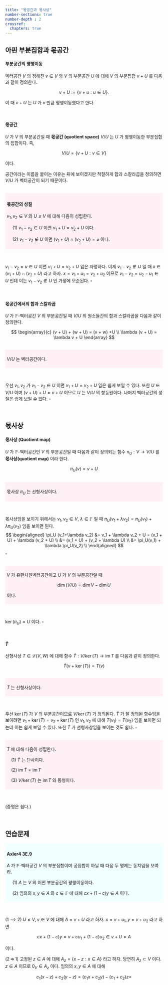 ```yaml
---
title: "몫공간과 몫사상"
number-sections: true
number-depth : 2
crossref:
  chapters: true
---
```


## 아핀 부분집합과 몫공간

::: {.callout-note appearance="simple" icon="false"}
::: {#def-part3_affine_subset}

#### 부분공간의 평행이동

벡터공간 $V$ 의 정해진 $v\in V$ 와 $V$ 의 부분공간 $U$ 에 대해 $V$ 의 부분집합 $v+U$ 를 다음과 같이 정의한다.

$$
v+U := \{v+u : u\in U\}.
$$

이 때 $v+U$ 는 $U$ 가 $v$ 만큼 평행이동했다고 한다.
:::
:::

</br>

::: {.callout-note appearance="simple" icon="false"}
::: {#def-part3_quotient_space}

#### 몫공간
$U$ 가 $V$ 의 부분공간일 때 **몫공간 (quotient space)** $V/U$ 는 $U$ 가 평행이동한 부분집합의 집합이다. 즉,

$$
V/U = \{v+U: v\in V\}
$$

이다. 
:::
:::



공간이라는 이름을 붙이는 이유는 뒤에 보이겠지만 적절하게 합과 스칼라곱을 정의하면 $V/U$ 가 벡터공간이 되기 때문이다.

</br><div class="border" style="background-color:#FFF0F5 ;padding:5px;">

::: {#thm-part3_affine_subset}

#### 몫공간의 성질

$v_1,\,v_2 \in V$ 와 $U\le V$ 에 대해 다음이 성립한다.

&emsp; ($1$) $v_1-v_2\in U$ 이면 $v_1+U = v_2+U$ 이다.

&emsp; ($2$) $v_1-v_2\notin U$ 이면 $(v_1 + U)\cap (v_2+U) = \varnothing$ 이다.

:::

</div></br>

::: {.proof}

$v_1 - v_2 = u\in U$ 이면 $v_1+U = v_2+U$ 임은 자명하다. 이제 $v_1-v_2\notin U$ 일 때 $x\in (v_1+U)\cap (v_2+U)$ 라고 하자. $x=v_1+u_1 = v_2+u_2$ 이므로 $v_1-v_2 = u_2-u_1 \in U$ 인데 이는 $v_1-v_2\not\in U$ 인 가정에 모순된다. $\square$


:::

</br>

::: {.callout-note appearance="simple" icon="false"}
::: {#def-part3_addition_and_scalar_multiplication_in_quotient_space}

#### 몫공간에서의 합과 스칼라곱

$U$ 가 $\mathbb{F}$-벡터공간 $V$ 의 부분공간일 때 $V/U$ 의 원소들간의 합과 스칼라곱을 다음과 같이 정의한다.


$$
\begin{array}{c}
(v + U) + (w + U) = (v + w) +U \\
\lambda (v + U) = \lambda v + U
\end{array}
$$

:::
:::

</br><div class="border" style="background-color:#FFF0F5 ;padding:5px;">

::: {#prp-part3_quotient_sapce}
 $V/U$ 는 벡터공간이다.
:::

</div></br>

::: {.proof}
우선 $v_1,\,v_2$ 가 $v_1-v _2 \in U$ 이면 $v_1 + U =v_2 + U$ 임은 쉽게 보일 수 있다. 또한 $U \in V/U$  이며 $(v + U) + U = v + U$ 이므로 $U$ 는 $V/U$ 의 항등원이다. 나머지 벡터공간의 성질은 쉽게 보일 수 있다. $\square$
:::

</br>

## 몫사상

::: {.callout-note appearance="simple" icon="false"}
::: {#def-part3_quotient_map}

#### 몫사상 (Quotient map)

$U$ 가 $\mathbb{F}$-벡터공간인 $V$ 의 부분공간일 때 다음과 같이 정의되는 함수 $\pi_U : V \to V/U$ 를 **몫사상(quotient map)** 이라 한다.

$$
\pi_U (v) = v + U
$$
:::
:::

</br><div class="border" style="background-color:#FFF0F5 ;padding:5px;">

::: {#prp-part3_quotient_map}
몫사상 $\pi_U$ 는 선형사상이다.
:::

</div></br>

::: {.proof}
몫사상임을 보이기 위해서는 $v_1,\,v_2 \in V$, $\lambda \in \mathbb{F}$ 일 때 $\pi_U (v_1+ \lambda v_2)= \pi_U (v_1) + \lambda \pi_U (v_2)$ 임을 보이면 된다.
$$
\begin{aligned}
\pi_U (v_1+\lambda v_2) &= v_1 + \lambda v_2 + U = (v_1 + U) + \lambda (v_2 + U) \\ 
&= (v_1 + U) + (v_2 + \lambda U) \\
&= \pi_U(v_1) + \lambda \pi_U(v_2) \\
\end{aligned}
$$
$\square$
:::

</br><div class="border" style="background-color:#FFF0F5 ;padding:5px;">

::: {#thm-part3_dim_quotient_space}

$V$ 가 유한차원벡터공간이고 $U$ 가 $V$ 의 부분공간일 때

$$
\dim (V/U) = \dim V - \dim U
$$

이다.
:::

</div></br>

::: {.proof}

$\ker (\pi_U) = U$ 이다. $\square$

:::

</br>

::: {.callout-note appearance="simple" icon="false"}
::: {#def-part3_tilde_map}

#### $\tilde{T}$

선형사상 $T\in \mathcal{L}(V,\,W)$ 에 대해 함수 $\tilde{T} : V/\ker (T) \to \text{im}\, T$ 를 다음과 같이 정의한다.

$$
\tilde{T}(v + \ker (T)) = T(v)
$$
:::
:::

</br><div class="border" style="background-color:#FFF0F5 ;padding:5px;">

::: {#prp-part3_tilde_T_linear_map}
 $\tilde{T}$ 는 선형사상이다.
:::

</div></br>

::: {.proof}
우선 $\ker (T)$ 가 $V$ 의 부분공간이므로 $V/\ker (T)$ 가 정의된다. $\tilde{T}$ 가 잘 정의된 함수임을 보이려면 $v_1 +\ker (T) = v_2 + \ker (T)$ 인 $v_1,\,v_2$ 에 대해 $T(v_1) = T(v_2)$ 임을 보이면 되는데 이는 쉽게 보일 수 있다. 또한 $\tilde{T}$ 가 선형사상임을 보이는 것도 쉽다. $\square$
:::

</br><div class="border" style="background-color:#FFF0F5 ;padding:5px;">

::: {#prp-part3_properties_of_tilde_T}
$\tilde{T}$ 에 대해 다음이 성립한다.

&emsp;($1$) $\tilde{T}$ 는 단사이다.  

&emsp;($2$) $\text{im}\, \tilde{T} = \text{im} \, T$

&emsp;($3$) $V/\ker (T)$ 는 $\text{im}\, T$ 와 동형이다.
:::

</div></br>

(증명은 쉽다.)

</br>

## 연습문제 {.unnumbered}

<div class="border" style="background-color:#F0FFFF  ;padding:5px;">

::: {#exr-part3_axler4_3E_9}

#### Axler4 3E.9

$A$ 가 $\mathbb{F}$-벡터공간 $V$ 의 부분집합이며 공집합이 아닐 때 다음 두 명제는 동치임을 보여라.

&emsp; ($1$) $A$ 는 $V$ 의 어떤 부분공간의 평행이동이다.

&emsp; ($2$) 임의의 $x,\,y\in A$ 와 $c\in \mathbb{F}$ 에 대해 $cx+(1-c)y\in A$ 이다.

:::

</div></br>

::: {.solution}

($1 \implies 2$) $U\le V,\, v\in V$ 에 대해 $A=v+U$ 라고 하자. $x=v+u_1,\,y=v+u_2$ 라고 하면

$$
cx+(1-c)y = v+cu_1 + (1-c)u_2 \in v+U = A
$$

이다.

($2\,\Longrightarrow\,1$) 고정된 $z\in A$ 에 대해 $A_z = \{ x-z: x\in A\}$ 라고 하자. 당연히 $A_z \subset V$ 이다. $z\in A$ 이므로 $0_V\in A_z$ 이다. 임의의 $x,\,y\in A$ 에 대해

$$
c_1(x-z) + c_2(y-z) = (c_1x+c_2y) - (c_1+c_2)z =
$$
:::